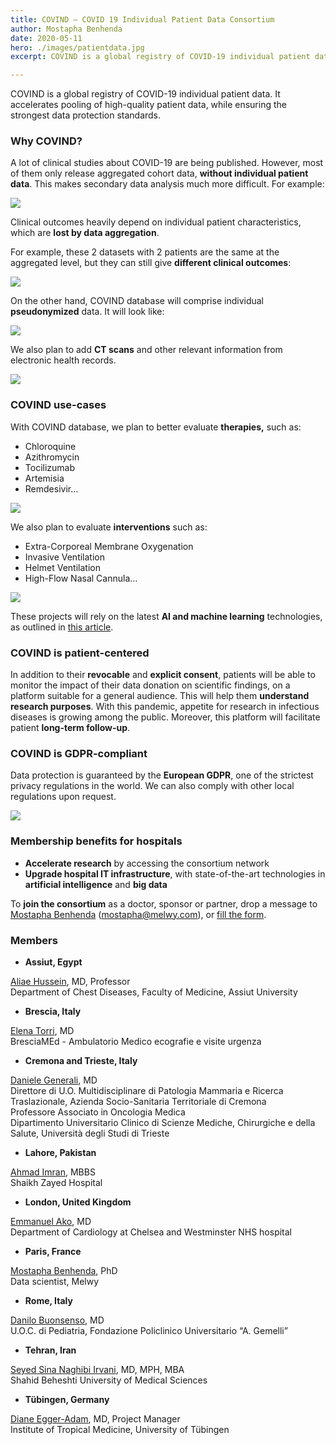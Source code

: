 ```yaml
---
title: COVIND — COVID 19 Individual Patient Data Consortium
author: Mostapha Benhenda
date: 2020-05-11
hero: ./images/patientdata.jpg
excerpt: COVIND is a global registry of COVID-19 individual patient data. It accelerates pooling of high-quality patient data

---
```

COVIND is a global registry of COVID-19 individual patient data. It accelerates pooling of high-quality patient data, while ensuring the strongest data protection standards.

### Why COVIND?

A lot of clinical studies about COVID-19 are being published. However, most of them only release aggregated cohort data, **without individual patient data**. This makes secondary data analysis much more difficult. For example:

![](https://cdn-images-1.medium.com/max/800/0*KKABcTknxp0WihAp.jpeg)

Clinical outcomes heavily depend on individual patient characteristics, which are **lost by data aggregation**.

For example, these 2 datasets with 2 patients are the same at the aggregated level, but they can still give **different clinical outcomes**:

![](https://cdn-images-1.medium.com/max/800/0*MCUaDhqA4bykMy-n.jpeg)

On the other hand, COVIND database will comprise individual **pseudonymized** data. It will look like:

![](https://cdn-images-1.medium.com/max/800/0*XkDsk47BPG_Sa0b5.jpeg)

We also plan to add **CT scans** and other relevant information from electronic health records.

![](https://cdn-images-1.medium.com/max/800/0*hxwM-EDIT2oJZNQ9.jpeg)

### COVIND use-cases

With COVIND database, we plan to better evaluate **therapies,** such as:

-   Chloroquine
-   Azithromycin
-   Tocilizumab
-   Artemisia
-   Remdesivir…

![](https://cdn-images-1.medium.com/max/800/0*r9tlm0we3tp8D4mi.jpeg)

We also plan to evaluate **interventions** such as:

-   Extra-Corporeal Membrane Oxygenation
-   Invasive Ventilation
-   Helmet Ventilation
-   High-Flow Nasal Cannula…

![](https://cdn-images-1.medium.com/max/800/0*1L0QA4yahpL8s9EK.jpeg)

These projects will rely on the latest **AI and machine learning** technologies, as outlined in [this article](https://melwy.com/blog/coronavirus-therapeutics-real-world-evidence-with-ai-can-deliver-results-faster).

### COVIND is patient-centered

In addition to their **revocable** and **explicit consent**, patients will be able to monitor the impact of their data donation on scientific findings, on a platform suitable for a general audience. This will help them **understand research purposes**. With this pandemic, appetite for research in infectious diseases is growing among the public. Moreover, this platform will facilitate patient **long-term follow-up**.

### COVIND is GDPR-compliant

Data protection is guaranteed by the **European GDPR**, one of the strictest privacy regulations in the world. We can also comply with other local regulations upon request.

![](https://cdn-images-1.medium.com/max/800/0*gndx6f9-lnffSWeN.png)

### Membership benefits for hospitals

-   **Accelerate research** by accessing the consortium network
-   **Upgrade hospital IT infrastructure**, with state-of-the-art technologies in **artificial intelligence** and **big data**

To **join the consortium** as a doctor, sponsor or partner, drop a message to [Mostapha Benhenda](mailto:mostapha@melwy.com) (mostapha@melwy.com), or [fill the form](https://forms.gle/rbYXpWbe2gJ7bUZ48).

### Members

-   **Assiut, Egypt**

[Aliae Hussein](http://www.aun.edu.eg/membercv.php?M_ID=2016), MD, Professor  
Department of Chest Diseases, Faculty of Medicine, Assiut University

-   **Brescia, Italy**

[Elena Torri](https://www.bresciamed.com/dott-ssa-elena-torri/), MD  
BresciaMEd - Ambulatorio Medico ecografie e visite urgenza

-   **Cremona and Trieste, Italy**

[Daniele Generali](https://www.centromedicoimetre60.it/daniele-generali/), MD  
Direttore di U.O. Multidisciplinare di Patologia Mammaria e Ricerca Traslazionale, Azienda Socio-Sanitaria Territoriale di Cremona  
Professore Associato in Oncologia Medica  
Dipartimento Universitario Clinico di Scienze Mediche, Chirurgiche e della Salute, Università degli Studi di Trieste

-   **Lahore, Pakistan**

[Ahmad Imran](https://www.szmc.org.pk/Department.aspx?id=3), MBBS  
Shaikh Zayed Hospital

-   **London, United Kingdom**

[Emmanuel Ako](https://www.nhs.uk/profiles/consultant/6130031), MD  
Department of Cardiology at Chelsea and Westminster NHS hospital

-   **Paris, France**

[Mostapha Benhenda](https://melwy.com/), PhD  
Data scientist, Melwy

-   **Rome, Italy**

[Danilo Buonsenso](https://www.policlinicogemelli.it/en/doctors/dott-danilo-buonsenso/), MD  
U.O.C. di Pediatria, Fondazione Policlinico Universitario “A. Gemelli”

-   **Tehran, Iran**

[Seyed Sina Naghibi Irvani](https://research.sbmu.ac.ir/webdocument/load.action?webdocument_code=8000&masterCode=66035435), MD, MPH, MBA  
Shahid Beheshti University of Medical Sciences

-   **Tübingen, Germany**

[Diane Egger-Adam](https://www.medizin.uni-tuebingen.de/de/covid-19-studie), MD, Project Manager  
Institute of Tropical Medicine, University of Tübingen

